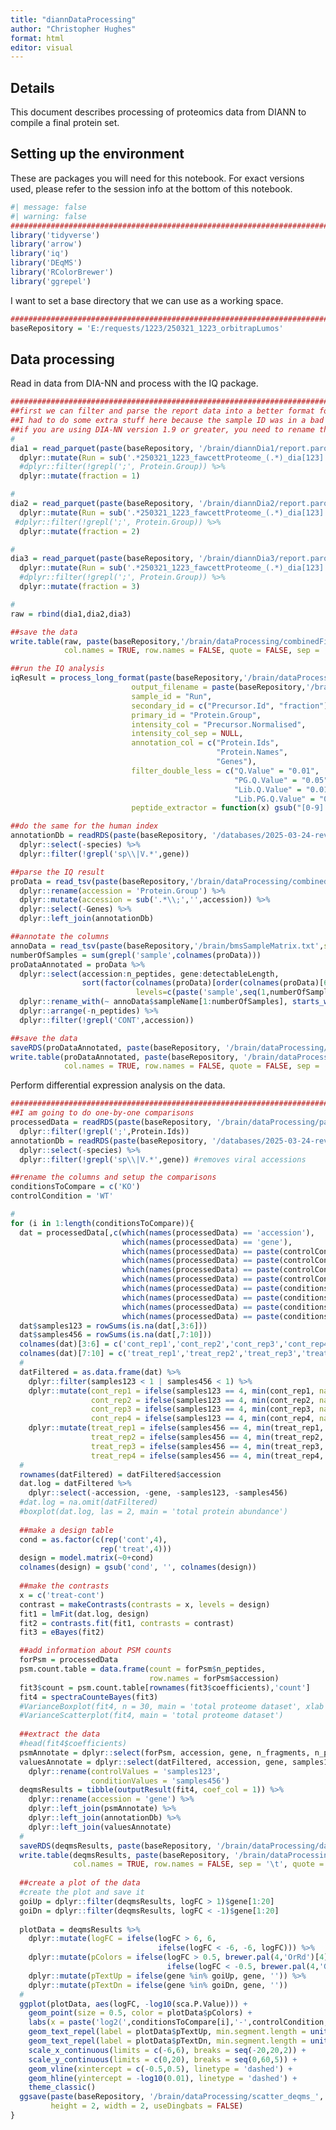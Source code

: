 ```yaml
---
title: "diannDataProcessing"
author: "Christopher Hughes"
format: html
editor: visual
---
```


## Details

This document describes processing of proteomics data from DIANN to compile a final protein set.

## Setting up the environment

These are packages you will need for this notebook. For exact versions used, please refer to the session info at the bottom of this notebook.

```r
#| message: false
#| warning: false
##########################################################################################
library('tidyverse')
library('arrow')
library('iq')
library('DEqMS')
library('RColorBrewer')
library('ggrepel')
```

I want to set a base directory that we can use as a working space.

```r
##########################################################################################
baseRepository = 'E:/requests/1223/250321_1223_orbitrapLumos'
```

## Data processing

Read in data from DIA-NN and process with the IQ package.

```r
##########################################################################################
##first we can filter and parse the report data into a better format for IQ
##I had to do some extra stuff here because the sample ID was in a bad format
##if you are using DIA-NN version 1.9 or greater, you need to rename the Fragment.Quant column
#
dia1 = read_parquet(paste(baseRepository, '/brain/diannDia1/report.parquet',sep=''),) %>%
  dplyr::mutate(Run = sub('.*250321_1223_fawcettProteome_(.*)_dia[123]', '\\1', Run)) %>%
  #dplyr::filter(!grepl(';', Protein.Group)) %>%
  dplyr::mutate(fraction = 1)

#
dia2 = read_parquet(paste(baseRepository, '/brain/diannDia2/report.parquet',sep='')) %>%
  dplyr::mutate(Run = sub('.*250321_1223_fawcettProteome_(.*)_dia[123]', '\\1', Run)) %>%
 #dplyr::filter(!grepl(';', Protein.Group)) %>%
  dplyr::mutate(fraction = 2)

#
dia3 = read_parquet(paste(baseRepository, '/brain/diannDia3/report.parquet',sep='')) %>%
  dplyr::mutate(Run = sub('.*250321_1223_fawcettProteome_(.*)_dia[123]', '\\1', Run)) %>%
  #dplyr::filter(!grepl(';', Protein.Group)) %>%
  dplyr::mutate(fraction = 3)

#
raw = rbind(dia1,dia2,dia3)

##save the data
write.table(raw, paste(baseRepository,'/brain/dataProcessing/combinedFilteredReportAnnotated.tsv',sep=''), 
            col.names = TRUE, row.names = FALSE, quote = FALSE, sep = '\t')

##run the IQ analysis
iqResult = process_long_format(paste(baseRepository,'/brain/dataProcessing/combinedFilteredReportAnnotated.tsv',sep=''),
                           output_filename = paste(baseRepository,'/brain/dataProcessing/combinedFilteredReportAnnotatedIq.tsv',sep=''),
                           sample_id = "Run",
                           secondary_id = c("Precursor.Id", "fraction"),
                           primary_id = "Protein.Group",
                           intensity_col = "Precursor.Normalised",
                           intensity_col_sep = NULL,
                           annotation_col = c("Protein.Ids",
                                              "Protein.Names", 
                                              "Genes"),
                           filter_double_less = c("Q.Value" = "0.01",
                                                  "PG.Q.Value" = "0.05", 
                                                  "Lib.Q.Value" = "0.01", 
                                                  "Lib.PG.Q.Value" = "0.01"),
                           peptide_extractor = function(x) gsub("[0-9].*$", "", x))

##do the same for the human index
annotationDb = readRDS(paste(baseRepository, '/databases/2025-03-24-reviewed-UP000000589-spikein.fasta_index_trypticPeps.rds',sep='')) %>%
  dplyr::select(-species) %>%
  dplyr::filter(!grepl('sp\\|V.*',gene))

##parse the IQ result
proData = read_tsv(paste(baseRepository,'/brain/dataProcessing/combinedFilteredReportAnnotatedIq.tsv',sep=''), show_col_types = FALSE) %>%
  dplyr::rename(accession = 'Protein.Group') %>%
  dplyr::mutate(accession = sub('.*\\;','',accession)) %>%
  dplyr::select(-Genes) %>%
  dplyr::left_join(annotationDb)

##annotate the columns
annoData = read_tsv(paste(baseRepository,'/brain/bmsSampleMatrix.txt',sep=''),show_col_types = FALSE)
numberOfSamples = sum(grepl('sample',colnames(proData)))
proDataAnnotated = proData %>%
  dplyr::select(accession:n_peptides, gene:detectableLength, 
                sort(factor(colnames(proData)[order(colnames(proData)[6:(numberOfSamples+5)])+5],
                            levels=c(paste('sample',seq(1,numberOfSamples,1),sep=''))))) %>%
  dplyr::rename_with(~ annoData$sampleName[1:numberOfSamples], starts_with('sample')) %>%
  dplyr::arrange(-n_peptides) %>%
  dplyr::filter(!grepl('CONT',accession))

##save the data
saveRDS(proDataAnnotated, paste(baseRepository, '/brain/dataProcessing/parsedProteinData.rds', sep = ''))
write.table(proDataAnnotated, paste(baseRepository, '/brain/dataProcessing/parsedProteinData.tsv', sep = ''), 
            col.names = TRUE, row.names = FALSE, quote = FALSE, sep = '\t')
```

Perform differential expression analysis on the data.

```r
##########################################################################################
##I am going to do one-by-one comparisons
processedData = readRDS(paste(baseRepository, '/brain/dataProcessing/parsedProteinData.rds', sep = '')) %>%
  dplyr::filter(!grepl(';',Protein.Ids))
annotationDb = readRDS(paste(baseRepository, '/databases/2025-03-24-reviewed-UP000000589-spikein.fasta_index_trypticPeps.rds',sep='')) %>%
  dplyr::select(-species) %>%
  dplyr::filter(!grepl('sp\\|V.*',gene)) #removes viral accessions

##rename the columns and setup the comparisons
conditionsToCompare = c('KO')
controlCondition = 'WT'

#
for (i in 1:length(conditionsToCompare)){
  dat = processedData[,c(which(names(processedData) == 'accession'),
                         which(names(processedData) == 'gene'),      
                         which(names(processedData) == paste(controlCondition,'1', sep = '')),
                         which(names(processedData) == paste(controlCondition,'2', sep = '')),
                         which(names(processedData) == paste(controlCondition,'3', sep = '')),
                         which(names(processedData) == paste(controlCondition,'4', sep = '')),
                         which(names(processedData) == paste(conditionsToCompare[i],'1', sep = '')),
                         which(names(processedData) == paste(conditionsToCompare[i],'2', sep = '')),
                         which(names(processedData) == paste(conditionsToCompare[i],'3', sep = '')),
                         which(names(processedData) == paste(conditionsToCompare[i],'4', sep = '')))]
  dat$samples123 = rowSums(is.na(dat[,3:6]))
  dat$samples456 = rowSums(is.na(dat[,7:10]))
  colnames(dat)[3:6] = c('cont_rep1','cont_rep2','cont_rep3','cont_rep4')
  colnames(dat)[7:10] = c('treat_rep1','treat_rep2','treat_rep3','treat_rep4')
  #
  datFiltered = as.data.frame(dat) %>%
    dplyr::filter(samples123 < 1 | samples456 < 1) %>%
    dplyr::mutate(cont_rep1 = ifelse(samples123 == 4, min(cont_rep1, na.rm = TRUE), cont_rep1),
                  cont_rep2 = ifelse(samples123 == 4, min(cont_rep2, na.rm = TRUE), cont_rep2),
                  cont_rep3 = ifelse(samples123 == 4, min(cont_rep3, na.rm = TRUE), cont_rep3),
                  cont_rep4 = ifelse(samples123 == 4, min(cont_rep4, na.rm = TRUE), cont_rep4)) %>%
    dplyr::mutate(treat_rep1 = ifelse(samples456 == 4, min(treat_rep1, na.rm = TRUE), treat_rep1),
                  treat_rep2 = ifelse(samples456 == 4, min(treat_rep2, na.rm = TRUE), treat_rep2),
                  treat_rep3 = ifelse(samples456 == 4, min(treat_rep3, na.rm = TRUE), treat_rep3),
                  treat_rep4 = ifelse(samples456 == 4, min(treat_rep4, na.rm = TRUE), treat_rep4))
  #
  rownames(datFiltered) = datFiltered$accession
  dat.log = datFiltered %>%
    dplyr::select(-accession, -gene, -samples123, -samples456)
  #dat.log = na.omit(datFiltered)
  #boxplot(dat.log, las = 2, main = 'total protein abundance')
  
  ##make a design table
  cond = as.factor(c(rep('cont',4),
                    rep('treat',4)))
  design = model.matrix(~0+cond)
  colnames(design) = gsub('cond', '', colnames(design))
  
  ##make the contrasts
  x = c('treat-cont')
  contrast = makeContrasts(contrasts = x, levels = design)
  fit1 = lmFit(dat.log, design)
  fit2 = contrasts.fit(fit1, contrasts = contrast)
  fit3 = eBayes(fit2)

  ##add information about PSM counts
  forPsm = processedData
  psm.count.table = data.frame(count = forPsm$n_peptides,
                               row.names = forPsm$accession)
  fit3$count = psm.count.table[rownames(fit3$coefficients),'count']
  fit4 = spectraCounteBayes(fit3)
  #VarianceBoxplot(fit4, n = 30, main = 'total proteome dataset', xlab = 'psm count')
  #VarianceScatterplot(fit4, main = 'total proteome dataset')
  
  ##extract the data
  #head(fit4$coefficients)
  psmAnnotate = dplyr::select(forPsm, accession, gene, n_fragments, n_peptides)
  valuesAnnotate = dplyr::select(datFiltered, accession, gene, samples123, samples456) %>%
    dplyr::rename(controlValues = 'samples123',
                  conditionValues = 'samples456')
  deqmsResults = tibble(outputResult(fit4, coef_col = 1)) %>%
    dplyr::rename(accession = 'gene') %>%
    dplyr::left_join(psmAnnotate) %>%
    dplyr::left_join(annotationDb) %>%
    dplyr::left_join(valuesAnnotate)
  #
  saveRDS(deqmsResults, paste(baseRepository, '/brain/dataProcessing/dataset_deqms_', conditionsToCompare[i], '-', controlCondition, '.rds', sep = ''))
  write.table(deqmsResults, paste(baseRepository, '/brain/dataProcessing/dataset_deqms_', conditionsToCompare[i], '-', controlCondition, '.tsv', sep = ''),
              col.names = TRUE, row.names = FALSE, sep = '\t', quote = FALSE)
  
  ##create a plot of the data
  #create the plot and save it
  goiUp = dplyr::filter(deqmsResults, logFC > 1)$gene[1:20]
  goiDn = dplyr::filter(deqmsResults, logFC < -1)$gene[1:20]
  
  plotData = deqmsResults %>%
    dplyr::mutate(logFC = ifelse(logFC > 6, 6,
                                 ifelse(logFC < -6, -6, logFC))) %>%
    dplyr::mutate(pColors = ifelse(logFC > 0.5, brewer.pal(4,'OrRd')[4],
                                   ifelse(logFC < -0.5, brewer.pal(4,'GnBu')[4], brewer.pal(3,'Greys')[2]))) %>%
    dplyr::mutate(pTextUp = ifelse(gene %in% goiUp, gene, '')) %>%
    dplyr::mutate(pTextDn = ifelse(gene %in% goiDn, gene, ''))
  #
  ggplot(plotData, aes(logFC, -log10(sca.P.Value))) +
    geom_point(size = 0.5, color = plotData$pColors) +
    labs(x = paste('log2(',conditionsToCompare[i],'-',controlCondition,')',sep=''), y = '-log10(p-value)', title = 'Differential abundance') +
    geom_text_repel(label = plotData$pTextUp, min.segment.length = unit(0, 'lines'), nudge_x = -1, nudge_y = 1, max.overlaps = 55000, size = 1, segment.size = 0.15) +
    geom_text_repel(label = plotData$pTextDn, min.segment.length = unit(0, 'lines'), nudge_x = 1, nudge_y = 1, max.overlaps = 55000, size = 1, segment.size = 0.15) +
    scale_x_continuous(limits = c(-6,6), breaks = seq(-20,20,2)) +
    scale_y_continuous(limits = c(0,20), breaks = seq(0,60,5)) +
    geom_vline(xintercept = c(-0.5,0.5), linetype = 'dashed') +
    geom_hline(yintercept = -log10(0.01), linetype = 'dashed') +
    theme_classic()
  ggsave(paste(baseRepository, '/brain/dataProcessing/scatter_deqms_', conditionsToCompare[i], '-', controlCondition, '.pdf', sep = ''),
         height = 2, width = 2, useDingbats = FALSE)
}
```
